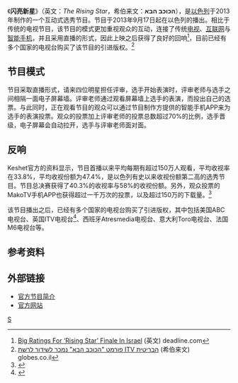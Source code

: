《'''闪亮新星'''》（英文：''The Rising Star''，希伯来文：'''הכוכב הבא'''），是[[以色列|以色列]]{{ill|en|Keshet传媒公司|Keshet Media Group}}于2013年制作的一个互动式选秀节目。节目于2013年9月17日起在以色列的{{ill|en|第二频道|Channel 2 (Israel)}}播出。相比于传统的电视节目，该节目的模式更加重视观众的互动，连接了传统[[电视|电视]]、[[互联网|互联网]]与[[智能手机|智能手机]]，并且采用直播的形式，因此上映之后获得了良好的回响<ref>[http://www.deadline.com/2013/12/big-ratings-for-rising-star-finale-in-israel/ Big Ratings For ‘Rising Star’ Finale In Israel] {{Wayback|url=http://www.deadline.com/2013/12/big-ratings-for-rising-star-finale-in-israel/ |date=20140505233309 }} (英文) deadline.com</ref>，目前已经有多个国家的电视台购买了该节目的引进版权。<ref>[http://www.globes.co.il/news/article.aspx?did=1000897644 פורמט "הכוכב הבא" נמכר לשידור לרשת ITV הבריטית] {{Wayback|url=http://www.globes.co.il/news/article.aspx?did=1000897644 |date=20201022093145 }} (希伯来文) globes.co.il</ref>

== 节目模式 ==
节目采取直播形式，请来四位明星担任评审，选手开始表演时，评审老师与选手之间相隔一面电子屏幕墙。评审老师通过观看屏幕墙上选手的表演，而投出自己的选票。与此同时，正在观看节目的观众可以通过节目制作方提供的智能手机APP来为选手的表演投票。观众的投票加上评审老师的投票总数超过70%的比例，选手晋级，电子屏幕会自动拉开，选手与评审老师面对面。

== 反响 ==
Keshet官方的资料显示，节目首播以来平均每期有超过150万人观看，平均收视率在33.8%，平均收视份额为47.4%，是以色列有史以来收视份额第二高的选秀节目。节目总决赛获得了40.3%的收视率与58%的收视份额。另外，观众投票的MakoTV手机APP也获得超过一千万次的投票，以及超过150万的下载量。<ref>{{Cite web |url=http://www.keshetmediagroup.com/our-formats/reality/risingstar |title=官网介绍 |access-date=2014-03-19 |archive-date=2014-10-27 |archive-url=https://web.archive.org/web/20141027195823/http://www.keshetmediagroup.com/our-formats/reality/risingstar |dead-url=no }}</ref>

该节目播出之后，已经有多个国家的电视台购买了引进版权，其中包括美国ABC电视台、英国ITV电视台<ref>{{Cite web |url=http://www.itv.com/presscentre/press-releases/rising-star-comes-itv |title=Rising Star comes to ITV |access-date=2014-03-19 |archive-date=2021-01-20 |archive-url=https://web.archive.org/web/20210120164352/https://www.itv.com/presscentre/press-releases/rising-star-comes-itv |dead-url=no }}</ref>、西班牙Atresmedia电视台、意大利Toro电视台、法国M6电视台等。

== 参考资料 ==
{{reflist}}

== 外部链接 ==
* [http://www.keshetmediagroup.com/our-formats/reality/risingstar 官方节目简介] {{Wayback|url=http://www.keshetmediagroup.com/our-formats/reality/risingstar |date=20141027195823 }}
* [http://www.mako.co.il/tv-the-next-star 官方网站] {{Wayback|url=http://www.mako.co.il/tv-the-next-star |date=20150804071623 }}

[[Category:真人秀節目|S]]